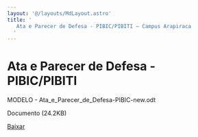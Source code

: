 ```yaml
---
layout: '@/layouts/MdLayout.astro'
title: '
   Ata e Parecer de Defesa - PIBIC/PIBITI — Campus Arapiraca
  '
---
```






Ata e Parecer de Defesa - PIBIC/PIBITI
======================================












 MODELO - Ata\_e\_Parecer\_de\_Defesa-PIBIC-new.odt
   

 Documento 
 (24.2KB)
 

<a class="btn btn-secondary download" href="https://arapiraca.ufal.br/graduacao/ciencia-da-computacao/documentos/tcc/documentos-para-o-orientador/modelo-ata_e_parecer_de_defesa-pibic-new.odt/%40%40download/file/MODELO%20-%20Ata_e_Parecer_de_Defesa-PIBIC-new.odt">
 Baixar
</a>












